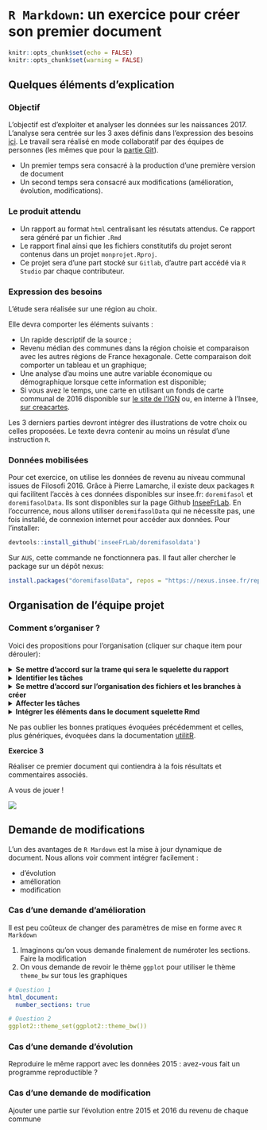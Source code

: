# `R Markdown`: un exercice pour créer son premier document {#rmdexo}

```r
knitr::opts_chunk$set(echo = FALSE)
knitr::opts_chunk$set(warning = FALSE)
```

## Quelques éléments d'explication

### Objectif

L'objectif est d'exploiter et analyser les données sur les naissances 2017.
L'analyse sera centrée sur les 3 axes définis dans
l'expression des besoins [ici](#besoins).
Le travail sera réalisé en mode collaboratif par des équipes de personnes 
(les mêmes que pour la [partie Git](#git)).

* Un premier temps sera consacré à la production d'une première version de document
* Un second temps sera consacré aux modifications  (amélioration, évolution, modifications).


### Le produit attendu

* Un rapport au format `html` centralisant les résutats attendus. Ce rapport sera généré par un fichier `.Rmd`
* Le rapport final ainsi que les fichiers constitutifs du projet seront contenus dans un projet `monprojet.Rproj`. 
* Ce projet sera d'une part stocké sur `Gitlab`, d'autre part accédé via `R Studio` par chaque contributeur. 


### Expression des besoins {#besoins}

L'étude sera réalisée sur une région au choix.

Elle devra comporter les éléments suivants : 

* Un rapide descriptif de la source ;
* Revenu médian des communes dans la région choisie et comparaison avec les autres régions de France hexagonale.
Cette comparaison doit comporter un tableau et un graphique;
* Une analyse d'au moins une autre variable économique ou démographique lorsque cette information est disponible;
* Si vous avez le temps, une carte en utilisant un fonds de carte communal de 2016 disponible sur [le site de l'IGN](https://geoservices.ign.fr/documentation/diffusion/telechargement-donnees-libres.html#les-bases-de-donn%C3%A9es-au-format-vectoriel) ou, en interne à l'Insee, [sur creacartes](https://creacartes.insee.fr/accueil).


Les 3 derniers parties devront intégrer des illustrations de votre choix ou celles proposées. 
Le texte devra contenir au moins un résulat d'une instruction `R`.


### Données mobilisées

Pour cet exercice, on utilise les données de revenu au niveau communal issues
de Filosofi 2016. Grâce à Pierre Lamarche, il existe deux packages `R` qui 
facilitent l'accès à ces données disponibles sur insee.fr: `doremifasol` et
`doremifasolData`. Ils sont disponibles sur la page Github
[InseeFrLab](https://github.com/InseeFrLab). En l'occurrence, nous allons
utiliser `doremifasolData` qui ne nécessite pas, une fois installé, de connexion
internet pour accéder aux données. Pour l'installer:

```r
devtools::install_github('inseeFrLab/doremifasoldata')
```


::: {.conseil data-latex=""}
Sur  `AUS`, cette commande ne fonctionnera pas. Il faut aller chercher le
package sur un dépôt nexus: 

```r
install.packages("doremifasolData", repos = "https://nexus.insee.fr/repository/r-local")
```
:::


## Organisation de l'équipe projet


###  Comment s'organiser ? {-}

Voici des propositions pour l'organisation (cliquer sur chaque item pour
dérouler):


<details>
  <summary>**Se mettre d'accord sur la trame qui sera le squelette du rapport**</summary>
1. Champs et définitions : quelle région, quelle(s) variable(s), etc.
2. Quelle information représenter ?
    * quelles statistiques ?
    * quel tableau ?
    * quelle visualisation ?
3. Comment présenter l'information ?
</details> 

<details>
<summary>**Identifier les tâches**</summary>
* Créer le projet 
* Initier le document Rmardown avec le squelette  de la trame de travail
* récupérer et vérifier les données *--> coeur de l'instruction R dans un chunk ou dans un script R ?*
* quels packages choisir ?
* préparer les données *--> même question *
* construire les statistiques *--> même question *
* peut-on modulariser ?
* Lors de cette étape penser :
    + reproductibilité.
    + quelles instructions externaliser du fichier Rmd ?`
</details> 

<details>
  <summary>**Se mettre d'accord sur l'organisation des fichiers et les branches à créer**</summary>
    * Un exemple d'arborescence de projet
    
    ![](./pics/04_markdown/exple_arborescence.png)
    
    * Créer une branche par partie

</details> 

<details> 
<summary>**Affecter les tâches**</summary>
* Si nécessaire, prioriser les tâches
* Ouvrir des *issues* sur `Gitlab` et éventuellement utiliser les *Milestones*
* Possibilité de le faire sur Trello si l'ensemble de l'équipe est d'accord
</details> 

<details>
<summary> **Intégrer les éléments dans le document squelette Rmd** </summary>
* quelles instructions R externaliser du fichier R Markdown
* commiter via Git depuis RStudio (n'oubliez pas les conseils de prudence du chapitre [Git](#git))
* mettre à jour le dépôt via Git depuis RStudio et Gitlab
</details> 

::: {.conseil data-latex=""}
Ne pas oublier les bonnes pratiques évoquées précédemment et celles, plus génériques, évoquées dans la documentation [utilitR](https://www.book.utilitr.org/).
:::

:::: {.exo data-latex=""}
**Exercice 3**

Réaliser ce premier document qui contiendra à la fois résultats et commentaires associés.


A vous de jouer !

![](./pics/04_markdown/partonsalaventure.gif)

::::
    

<!---
Une petite correction à faire
---->



## Demande de modifications

L'un des avantages de `R Mardown` est la mise à jour dynamique de
document. Nous allons voir comment intégrer facilement : 

* d'évolution
* amélioration
* modification

### Cas d'une demande d'amélioration {-}

Il est peu coûteux de changer des paramètres de mise en forme avec `R Markdown`

:::: {.exo data-latex=""}
1. Imaginons qu'on vous demande finalement de numéroter les sections. Faire la modification
2. On vous demande de revoir le thème `ggplot` pour utiliser le thème `theme_bw` sur tous les graphiques
::::

```yaml
# Question 1
html_document:
  number_sections: true

# Question 2
ggplot2::theme_set(ggplot2::theme_bw())
```

### Cas d'une demande d'évolution {-}

:::: {.exo data-latex=""}
Reproduire le même rapport avec les données 2015 : avez-vous fait un programme reproductible ?
::::


### Cas d'une demande de modification {-}

:::: {.exo data-latex=""}
Ajouter une partie sur l'évolution entre 2015 et 2016 du revenu de chaque commune
::::



